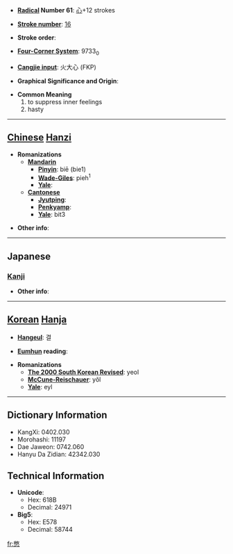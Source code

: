 * '''[[Wiktionary:Chinese radical index| Radical]] Number 61''': [[Wiktionary:Chinese radical index 心|心]]+12 strokes

* '''[[Wiktionary:Chinese total strokes index|Stroke number]]''': [[Wiktionary:Chinese total strokes index 16|16]]

* '''Stroke order''': 

* '''[[Wiktionary:Chinese four corner index|Four-Corner System]]''': 9733<sub>0</sub>

* '''[[Wiktionary:Chinese Cangjie index|Cangjie input]]''': 火大心 (FKP)

* '''Graphical Significance and Origin''': 

* '''Common Meaning'''
*#to suppress inner feelings
*# hasty


----

== [[Chinese]] [[Hanzi]] ==

* '''Romanizations'''
** '''[[Mandarin]]'''
*** '''[[Pinyin]]''': biē (bie1)
*** '''[[Wade-Giles]]''': pieh<sup>1</sup>
*** '''[[Yale]]''': 
** '''[[Cantonese]]'''
*** '''[[Jyutping]]''':
*** '''[[Penkyamp]]''': 
*** '''[[Yale]]''': bit3

* '''Other info''': 

----

==Japanese==
===[[Kanji]]===
{{kanji|on readings=[[へつ]] (hetsu), [[へち]] (hechi)
|kun readings=[[せつかち]] (setsukachi)
}}

* '''Other info''':  

----

== [[Korean]] [[Hanja]] ==

* '''[[Hangeul]]''': 결

* '''[[Eumhun]] reading''': 

* '''Romanizations'''
** '''[[The 2000 South Korean Revised Romanization|The 2000 South Korean Revised]]''': yeol
** '''[[McCune-Reischauer]]''': yŏl
** '''[[Yale]]''': eyl

----

== Dictionary Information ==

* KangXi: 0402.030
* Morohashi: 11197
* Dae Jaweon: 0742.060
* Hanyu Da Zidian: 42342.030

== Technical Information ==

* '''Unicode''':
** Hex: 618B
** Decimal: 24971
* '''Big5''':
** Hex: E578
** Decimal: 58744

[[fr:憋]]